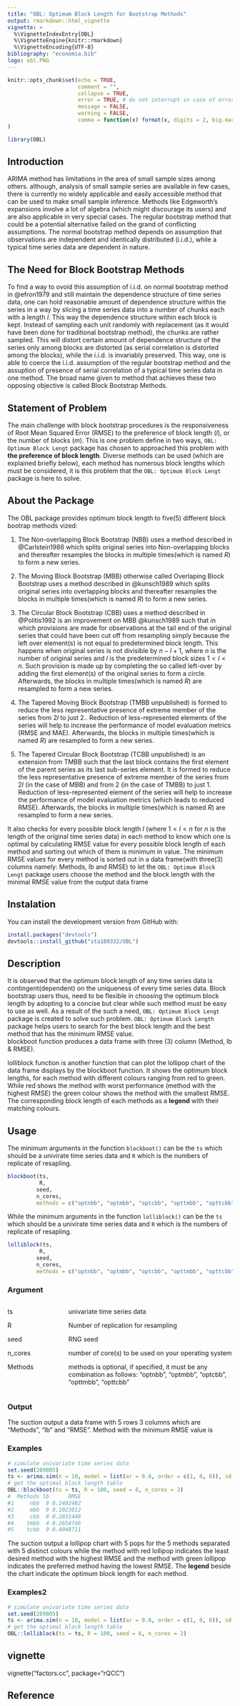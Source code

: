 ---
title: "OBL: Optimum Block Length for Bootstrap Methods"
output: rmarkdown::html_vignette
vignette: >
  %\VignetteIndexEntry{OBL}
  %\VignetteEngine{knitr::rmarkdown}
  %\VignetteEncoding{UTF-8}
bibliography: "economia.bib"
logo: obl.PNG
---


```{r setup2, include = FALSE}
knitr::opts_chunk$set(echo = TRUE,
                      comment = "",
                      collapse = TRUE,
                      error = TRUE, # do not interrupt in case of errors
                      message = FALSE,
                      warning = FALSE,
                      comma = function(x) format(x, digits = 2, big.mark = ",")
)
```

```{r setup}
library(OBL)
```

## Introduction

ARIMA method has limitations in the area of small sample sizes among others. although, analysis of small sample series are available in few cases, there is currently no widely applicable and easily accessible method that can be used to make small sample inference. Methods like Edgeworth's expansions involve a lot of algebra (which might discourage its users) and are also applicable in very special cases. The regular bootstrap method that could be a potential alternative failed on the grand of conflicting assumptions. The normal bootstrap method depends on assumption that observations are independent and identically distributed (i.i.d.), while a typical time series data are dependent in nature.

## The Need for Block Bootstrap Methods

To find a way to ovoid this assumption of i.i.d. on normal bootstrap method in @efron1979 and still maintain the dependence structure of time series data, one can hold reasonable amount of dependence structure within the series in a way by slicing a time series data into a number of chunks each with a length *l*. This way the dependence structure within each block is kept. Instead of sampling each unit randomly with replacement (as it would have been done for traditional bootstrap method), the chunks are rather sampled. This will distort certain amount of dependence structure of the series only among blocks are distorted (as serial correlation is distorted among the blocks), while the i.i.d. is invariably preserved. This way, one is able to coerce the i.i.d. assumption of the regular bootstrap method and the assuption of presence of serial correlation of a typical time series data in one method. The broad name given to method that achieves these two opposing objective is called Block Bootstrap Methods.


## Statement of Problem

The main challenge with block bootstrap procedures is the responsiveness of Root Mean Squared Error (RMSE) to the preference of block length (*l*), or the number of blocks (*m*). This is one problem define in two ways, `OBL: Optimum Block Lengt` package has chosen to approached this problem with **the preference of block length**. Diverse methods can be used (which are explained briefly below), each method has numerous block lengths which must be considered, it is this problem that the `OBL: Optimum Block Lengt` package is here to solve.

## About the Package

The OBL package provides optimum block length to five(5) different block bootrap methods vized:

1. The Non-overlapping Block Bootstrap (NBB) uses a method described in @Carlstein1986 which splits original series into Non-overlapping blocks and thereafter resamples the blocks in multiple times(which is named *R*) to form a new series.

2. The Moving Block Bootstrap (MBB) otherwise called Overlaping Block Bootstrap uses a method described in @kunsch1989 which splits original series into overlapping blocks and thereafter resamples the blocks in multiple times(which is named *R*) to form a new series.

3. The Circular Block Bootstrap (CBB) uses a method described in @Politis1992 is an improvement on MBB @kunsch1989 such that in which provisions are made for observations at the tail end of the original series that could have been cut off from resampling simply because the left over element(s) is not equal to predetermined block length. This happens when original series is not divisible by $n - l + 1$, where $n$ is the number of original series and $l$ is the predetermined block sizes $1 < l < n$. Such provision is made up by completing the so called left-over by adding the first element(s) of the original series to form a circle. Afterwards, the blocks in multiple times(which is named *R*) are resampled to form a new series.

4. The Tapered Moving Block Bootstrap (TMBB unpublished) is formed to reduce the less representative presence of extreme member of the series from $2l$ to just 2.. Reduction of less-represented elements of the series will help to increase the performance of model evaluation metrics (RMSE and MAE). Afterwards, the blocks in multiple times(which is named *R*) are resampled to form a new series.

5. The Tapered Circular Block Bootstrap (TCBB unpublished) is an extension from TMBB such that the last block contains the first element of the parent series as its last sub-series element. It is formed to reduce the less representative presence of extreme member of the series from $2l$ (in the case of MBB) and from 2 (in the case of TMBB) to just 1. Reduction of less-represented element of the series will help to increase the performance of model evaluation metrics (which leads to reduced RMSE). Afterwards, the blocks in multiple times(which is named *R*) are resampled to form a new series.

It also checks for every possible block length *l* (where $1 < l < n$ for $n$ is the length of the original time series data) in each method to know which one is optimal by calculating RMSE value for every possible block length of each method and sorting out which of them is minimum in value. The minimum RMSE values for every method is sorted out in a data frame(with three(3) columns namely: Methods, lb and RMSE) to let the `OBL: Optimum Block Lengt` package users choose the method and the block length with the minimal RMSE value from the output data frame

## Instalation

You can install the development version from GitHub with:

```{r instalation, include = TRUE, eval = FALSE}
install.packages("devtools")
devtools::install_github("sta189332/OBL")
```

## Description

It is observed that the optimum block length of any time series data is contingent(dependent) on the uniqueness of every time series data. Block bootstrap users thus, need to be flexible in choosing the optimum block length by adopting to a concise but clear while such method must be easy to use as well. As a result of the such a need, `OBL: Optimum Block Lengt` package is created to solve such problem. `OBL: Optimum Block Length` package helps users to search for the best block length and the best method that has the minimum RMSE value.  
blockboot function produces a data frame with three (3) column (Method, lb \& RMSE).

lolliblock function is another function that can plot the lollipop chart of the data frame displays by the blockboot function. It shows the optimum block lengths, for each method with different colours ranging from red to green. While red shows the method with worst performance (method with the highest RMSE) the green colour shows the method with the smallest RMSE. The corresponding block length of each methods as a **legend** with their matching colours.

## Usage

The minimum arguments in the function `blockboot()` can be the `ts` which should be a univirate time series data and `R` which is the numbers of replicate of resapling.

```{r usage_blockboot, include = TRUE, eval = FALSE}
blockboot(ts,
          R,
         seed,
         n_cores,
         methods = c("optnbb", "optmbb", "optcbb", "opttmbb", "opttcbb"))
```
While the minimum arguments in the function `lolliblock()` can be the `ts` which should be a univirate time series data and `R` which is the numbers of replicate of resapling.

```{r usage_lolliblock, include = TRUE, eval = FALSE}
lolliblock(ts,
          R,
         seed,
         n_cores,
         methods = c("optnbb", "optmbb", "optcbb", "opttmbb", "opttcbb"))
```

### Argument

:::::::::::::: {.columns}
::: {.column width="20%"}

ts

R

seed

n_cores

Methods

:::
::: {.column width="70%"}

univariate time series data

Number of replication for resampling

RNG seed

number of core(s) to be used on your operating system

methods is optional, if specified, it must be any combination as follows: "optnbb", "optmbb", "optcbb", "opttmbb", "opttcbb"

:::
::::::::::::::

### Output

The suction output a data frame with 5 rows 3 columns which are "Methods", "lb" and "RMSE". Method with the minimum RMSE value is 

### Examples

```{r simulate1, include = TRUE, eval = FALSE}
# simulate univariate time series data
set.seed(289805)
ts <- arima.sim(n = 10, model = list(ar = 0.8, order = c(1, 0, 0)), sd = 1) 
# get the optimal block length table
OBL::blockboot(ts = ts, R = 100, seed = 6, n_cores = 2)
#  Methods lb      RMSE
#1     nbb  9 0.2402482
#2     mbb  9 0.1023012
#3     cbb  8 0.2031448
#4    tmbb  4 0.2654746
#5    tcbb  9 0.4048711
```

The suction output a lollipop chart with 5 pops for the 5 methods separated with 5 distinct colours while the method with red lollipop indicates the least desired method with the highest RMSE and the method with green lollipop indicates the preferred method having the lowest RMSE. The **legend** beside the chart indicate the optimum block length for each method.

### Examples2

```{r simulate2, include = TRUE, eval = FALSE}
# simulate univariate time series data
set.seed(289805)
ts <- arima.sim(n = 10, model = list(ar = 0.8, order = c(1, 0, 0)), sd = 1) 
# get the optimal block length table
OBL::lolliblock(ts = ts, R = 100, seed = 6, n_cores = 2)
```

## vignette ##
vignette("factors.cc", package="rQCC")


## Reference
